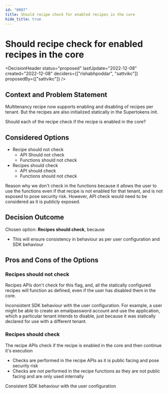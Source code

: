 ```yaml
---
id: "0007"
title: Should recipe check for enabled recipes in the core
hide_title: true
---
```



# Should recipe check for enabled recipes in the core

<DecisionHeader status="proposed" lastUpdate="2022-12-08" created="2022-12-08" deciders={["rishabhpoddar", "sattvikc"]} proposedBy={["sattvikc"]} />

## Context and Problem Statement

Multitenancy recipe now supports enabling and disabling of recipes per tenant. But the recipes are also initialized statically in the Supertokens init.

Should each of the recipe check if the recipe is enabled in the core?

## Considered Options

* Recipe should not check
  * API Should not check
  * Functions should not check
* Recipes should check
  * API should check
  * Functions should not check

Reason why we don't check in the functions because it allows the user to use the functions even if that recipe is not enabled for that tenant, and is not exposed to pose security risk. However, API check would need to be considered as it is publicly exposed.


## Decision Outcome

Chosen option: **Recipes should check**, because

* This will ensure consistency in behaviour as per user configuration and SDK behaviour

## Pros and Cons of the Options

### Recipes should not check

Recipes APIs don't check for this flag, and, all the statically configured recipes will function as defined, even if the user has disabled them in the core.


<ArgumentCon> Inconsistent SDK behaviour with the user configuration. For example, a user might be able to create an emailpassword account and use the application, which a particular tenant intends to disable, just because it was statically declared for use with a different tenant. </ArgumentCon>

### Recipes should check

The recipe APIs check if the recipe is enabled in the core and then continue it's execution


* Checks are performed in the recipe APIs as it is public facing and pose security risk
* Checks are not performed in the recipe functions as they are not public facing and are only used internally

<ArgumentPro> Consistent SDK behaviour with the user configuration </ArgumentPro>
